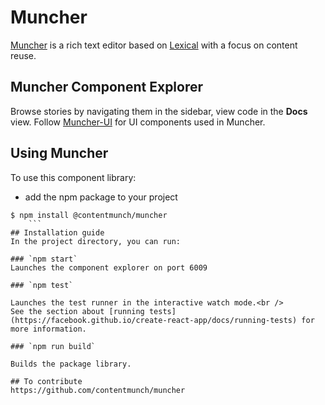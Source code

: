 
<Meta title="Introduction"/>

# Muncher
[Muncher](https://github.com/contentmunch/muncher) is a rich text editor based on [Lexical](https://lexical.dev/) with a focus on content reuse.

## Muncher Component Explorer
Browse stories by navigating them in the sidebar, view code in the **Docs** view.
Follow [Muncher-UI](https://ui.muncher.dev/) for UI components used in Muncher.

## Using Muncher
To use this component library:

* add the npm package to your project
```
$ npm install @contentmunch/muncher
    ```
## Installation guide
In the project directory, you can run:

### `npm start`
Launches the component explorer on port 6009

### `npm test`

Launches the test runner in the interactive watch mode.<br />
See the section about [running tests](https://facebook.github.io/create-react-app/docs/running-tests) for more information.

### `npm run build`

Builds the package library.

## To contribute
https://github.com/contentmunch/muncher
